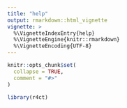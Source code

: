 ```yaml
---
title: "help"
output: rmarkdown::html_vignette
vignette: >
  %\VignetteIndexEntry{help}
  %\VignetteEngine{knitr::rmarkdown}
  %\VignetteEncoding{UTF-8}
---
```


```r
knitr::opts_chunk$set(
  collapse = TRUE,
  comment = "#>"
)
```

```r
library(r4ct)
```
